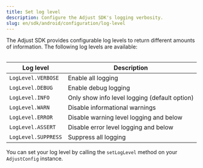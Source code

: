 ```yaml
---
title: Set log level
description: Configure the Adjust SDK's logging verbosity.
slug: en/sdk/android/configuration/log-level
---
```



The Adjust SDK provides configurable log levels to return different amounts of information. The following log levels are available:

<Table>

| Log level             | Description                                   |
| --------------------- | --------------------------------------------- |
| `LogLevel.VERBOSE`    | Enable all logging                            |
| `LogLevel.DEBUG`      | Enable debug logging                          |
| `LogLevel.INFO`       | Only show info level logging (default option) |
| `LogLevel.WARN`       | Disable informational warnings                |
| `LogLevel.ERROR`      | Disable warning level logging and below       |
| `LogLevel.ASSERT`     | Disable error level logging and below         |
| `LogLevel.SUPPRESS`   | Suppress all logging                          |

</Table>

You can set your log level by calling the `setLogLevel` method on your `AdjustConfig` instance.

<SetLogLevel />
